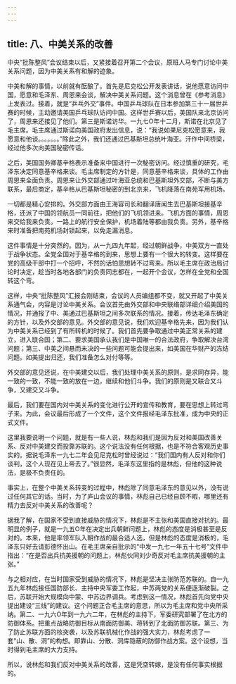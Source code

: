 ```yaml
---
---
---
```

title: 八、中美关系的改善
---



中央“批陈整风”会议结束以后，又紧接着召开第二个会议，原班人马专门讨论中美关系问题，因为中美关系有和解的迹象。

中美和解的事情，以前就有酝酿了。首先是尼克松公开发表讲话，说他愿意访问中国，愿意和毛泽东、周恩来会谈，解决中美关系问题。这个消息曾在《参考消息》上发表过。接着，就是“乒乓外交”事件。中国乒乓球队在日本参加第三十一届世乒赛的时候，主动邀请美国乒乓球队访问中国。这样世乒赛以后，美国队来北京访问了，周恩来还接见了他们。第三是斯诺访华。一九七O年十二月，斯诺在北京见了毛主席。毛主席通过斯诺向美国政府发出信息，说：“我说如果尼克松愿意来，我愿意和他谈。。。。。。。”除此之外，我们还通过巴基斯坦总统叶海亚。汗作中间桥梁，经过他多次向美国秘密传话。

之后，美国国务卿基辛格表示准备来中国进行一次秘密访问。经过慎重的研究，毛泽东决定同意基辛格来谈。毛主席制定的方针是，同意基辛格来谈，具体的工作由周恩来全面负责。周恩来让外交部通过叶海亚总统和巴基斯坦外交部，不断与美方联系，最后商定，基辛格从巴基斯坦秘密的到北京来，飞机降落在南苑军用机场。

一切都是精心安排的。外交部方面由王海容司长和翻译唐闻生去巴基斯坦接基辛格，还派了中国的领航员一同前往，把他们的飞机领进来。飞机方面的事情，周恩来交给我来负责。一路上的航行安全保护，机场着陆等都由我负责。另外，基辛格来时准备把南苑机场封锁起来，以免走漏消息。

这件事情是十分突然的。因为，从一九四九年起，经过朝鲜战争，中美双方一直处于战争状态。全党全国对于基辛格的到来，思想上要有一个很大的转变。这样要在党的高级干部中打一个招呼，不然的话怕思想转不过弯来。所以毛主席在政治局讨论时决定，趁当时各地各部门的负责同志都在，一起开个会议，怎样在全党和全国转这个弯。

这样，中央“批陈整风”汇报会刚结束，会议的人员编组都不变，就又开起了中美关系通气会，内容是讨论中美关系。会议首先由外交部和中央联络部详细介绍美国的情况，并通报了中、美通过巴基斯坦之间多次联系的情况。接着，传达毛泽东确定的方针，以及外交部的意见。外交部的意见说，我们欢迎基辛格先来，因为我们认为中美关系已经到了有所转机的时候了。我们首先要争取通过中美正常关系的建立，进入联合国；第二、要求美国承认我们是中国唯一的合法政府，争取解决台湾问题；第三、中美之间悬而未决的一些问题可能会提出来，如美国在华财产的冻结问题。如美提出归还，我们准备怎么对付等等。

外交部的意见还说，在中美建交以后，我们处理中美关系的原则，是求同存异，能一致的一致，不能一致的放在一边，继续和他们斗争。我们的原则是又联合又斗争，又建交又斗争。

最后，我们要在国内对中美关系的变化进行公开的宣传和教育，要在思想上转过弯子来。为此，会议最后形成了一个文件，这个文件报经毛泽东批准，成为中央的正式文件。

这里我要说明一个问题，就是有一些人说，林彪和我们是因为反对和美国改善关系、反对中美建交而投靠苏联的。这个说法没有任何根据，也是不符合客观历史事实的。据说毛泽东一九七二年会见尼克松时曾经说过：“我们国内有人反对和你们谈判，这个人现在见上帝去了。”很显然，毛泽东这里指的是林彪，但他的这种说法，是极不负责任的。

事实上，在整个中美关系转变的过程中，林彪除了同意毛泽东的意见以外，没有说过任何其它的话。当时，为了庐山会议的事情，林彪自己已经自顾不暇，哪里还有精力去反对中美关系的改善呢？

据我了解，在国家不受到直接威胁的情况下，林彪是不主张和美国直接对抗的。最明显的例子，就是一九五O年在决定出兵朝鲜问题上，林彪的态度是消极甚至是反对的。本来，他是率领军队入朝作战的最合适人选，但是林彪的态度是消极的，毛泽东只好去请彭德怀出山。在毛主席亲自批示的“中发一九七一年五十七号”文件中指出：“在是否出兵抗美援朝的问题上，林彪伙同刘少奇反对毛主席抗美援朝的主张。”

与之相对应，在当时国家受到威胁的情况下，林彪是坚决主张防范苏联的。自一九五九年林彪接任国防部长、主持中央军委工作起，中苏两党的关系便逐渐破裂。之后，苏联开始大规模向中蒙、中苏边界调兵。考虑到这一情况，林彪首先向党中央提出建设“三线”的建议。这个问题正合毛主席的意思，所以为毛主席和党中央所采纳。第二、一九六O年到一九六二年，在林彪的主持下，军委研究部署了在北方的防御体系。把重点战略防御目标从南面防御美、蒋转到了北面防御苏联。第三、为了防止苏联方面的核突袭，以及苏联机械化作战的强大实力，林彪考虑了一套“山、散、洞”的构想。即靠山、分散、洞库隐蔽的防御作战方案。这个设想，当时得到毛主席的大力支持。

所以，说林彪和我们反对中美关系的改善，这是凭空转嫁，是没有任何事实根据的。
